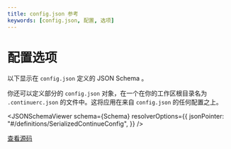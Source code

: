 ```yaml
---
title: config.json 参考
keywords: [config.json, 配置, 选项]
---
```



# 配置选项

以下显示在 `config.json` 定义的 JSON Schema 。

你还可以定义部分的 `config.json` 对象，在一个在你的工作区根目录名为 `.continuerc.json` 的文件中。这将应用在来自 `config.json` 的任何配置之上。

<JSONSchemaViewer
  schema={Schema}
  resolverOptions={{
    jsonPointer: "#/definitions/SerializedContinueConfig",
  }}
/>

[查看源码](https://github.com/continuedev/continue/blob/main/extensions/vscode/config_schema.json)
